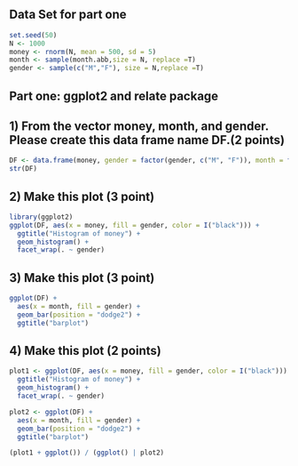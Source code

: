 ## Data Set for part one

```r
set.seed(50)
N <- 1000
money <- rnorm(N, mean = 500, sd = 5)
month <- sample(month.abb,size = N, replace =T)
gender <- sample(c("M","F"), size = N,replace =T)
```

## Part one: ggplot2 and relate package
## 1) From the vector money, month, and gender. Please create this data frame name DF.(2 points)

```r
DF <- data.frame(money, gender = factor(gender, c("M", "F")), month = factor(month, levels = month.abb))
str(DF)
```

## 2) Make this plot (3 point)

```r
library(ggplot2)
ggplot(DF, aes(x = money, fill = gender, color = I("black"))) +
  ggtitle("Histogram of money") +
  geom_histogram() +
  facet_wrap(. ~ gender)
``` 

## 3) Make this plot (3 point)
```r
ggplot(DF) +
  aes(x = month, fill = gender) +
  geom_bar(position = "dodge2") +
  ggtitle("barplot")
```

## 4) Make this plot (2 points)

```r
plot1 <- ggplot(DF, aes(x = money, fill = gender, color = I("black"))) +
  ggtitle("Histogram of money") +
  geom_histogram() +
  facet_wrap(. ~ gender)

plot2 <- ggplot(DF) +
  aes(x = month, fill = gender) +
  geom_bar(position = "dodge2") +
  ggtitle("barplot")

(plot1 + ggplot()) / (ggplot() | plot2)
```
